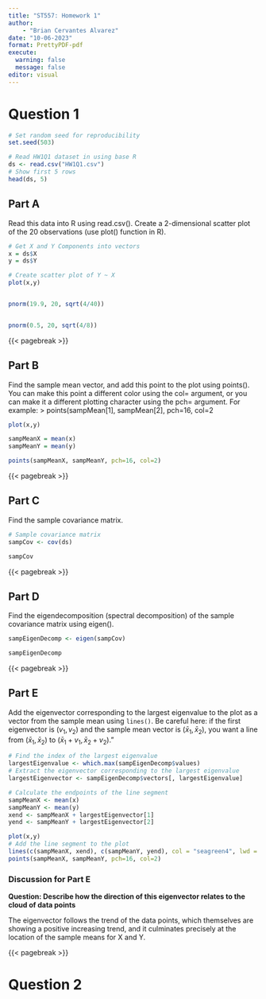 ```yaml
---
title: "ST557: Homework 1"
author: 
    - "Brian Cervantes Alvarez"
date: "10-06-2023"
format: PrettyPDF-pdf
execute: 
  warning: false
  message: false
editor: visual
---
```


# Question 1

```r
# Set random seed for reproducibility
set.seed(503)

# Read HW1Q1 dataset in using base R
ds <- read.csv("HW1Q1.csv")
# Show first 5 rows
head(ds, 5)


```

## Part A

Read this data into R using read.csv(). Create a 2-dimensional scatter plot of the 20 observations (use plot() function in R).

```r
# Get X and Y Components into vectors
x = ds$X
y = ds$Y

# Create scatter plot of Y ~ X
plot(x,y)


pnorm(19.9, 20, sqrt(4/40))


pnorm(0.5, 20, sqrt(4/8))

```

{{< pagebreak >}}

## Part B

Find the sample mean vector, and add this point to the plot using points(). You can make this point a different color using the col= argument, or you can make it a different plotting character using the pch= argument. For example: \> points(sampMean\[1\], sampMean\[2\], pch=16, col=2

```r
plot(x,y)

sampMeanX = mean(x)
sampMeanY = mean(y)

points(sampMeanX, sampMeanY, pch=16, col=2)

```

{{< pagebreak >}}

## Part C

Find the sample covariance matrix.

```r
# Sample covariance matrix
sampCov <- cov(ds)

sampCov
```
{{< pagebreak >}}

## Part D

Find the eigendecomposition (spectral decomposition) of the sample covariance matrix using eigen().

```r
sampEigenDecomp <- eigen(sampCov)

sampEigenDecomp
```
{{< pagebreak >}}

## Part E

Add the eigenvector corresponding to the largest eigenvalue to the plot as a vector from the sample mean using `lines()`. Be careful here: if the first eigenvector is $(v_1, v_2)$ and the sample mean vector is $(\bar{x}_1, \bar{x}_2)$, you want a line from $(\bar{x}_1, \bar{x}_2)$ to $(\bar{x}_1 + v_1, \bar{x}_2 + v_2)$."

```r
# Find the index of the largest eigenvalue
largestEigenvalue <- which.max(sampEigenDecomp$values)
# Extract the eigenvector corresponding to the largest eigenvalue
largestEigenvector <- sampEigenDecomp$vectors[, largestEigenvalue]

# Calculate the endpoints of the line segment
sampMeanX <- mean(x)
sampMeanY <- mean(y)
xend <- sampMeanX + largestEigenvector[1]
yend <- sampMeanY + largestEigenvector[2]

plot(x,y)
# Add the line segment to the plot
lines(c(sampMeanX, xend), c(sampMeanY, yend), col = "seagreen4", lwd = 2)
points(sampMeanX, sampMeanY, pch=16, col=2)

```

### Discussion for Part E

**Question: Describe how the direction of this eigenvector relates to the cloud of data points**

The eigenvector follows the trend of the data points, which themselves are showing a positive increasing trend, and it culminates precisely at the location of the sample means for X and Y.

{{< pagebreak >}}

# Question 2

```r



```

```r

```

```r

```

```r

```

```r

```

